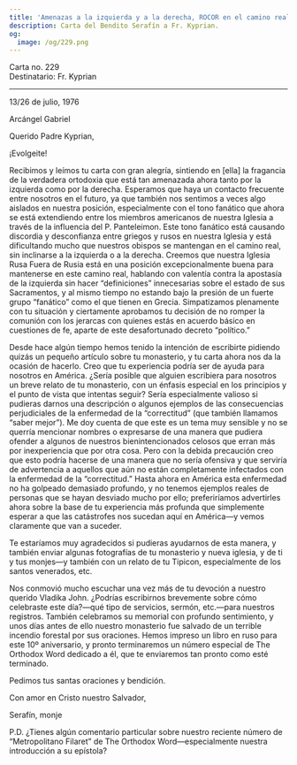 ```yaml
---
title: 'Amenazas a la izquierda y a la derecha, ROCOR en el camino real, Vladika John'
description: Carta del Bendito Serafín a Fr. Kyprian.
og:
  image: /og/229.png
---
```


<div style={{textAlign:'right', fontFamily:'monospace'}}>Carta no. 229</div>
<div style={{textAlign:'left', fontFamily:'monospace'}}>Destinatario: Fr. Kyprian</div>

---

13/26 de julio, 1976

Arcángel Gabriel

Querido Padre Kyprian,

¡Evolgeite!

Recibimos y leímos tu carta con gran alegría, sintiendo en [ella] la fragancia de la verdadera ortodoxia que está tan amenazada ahora tanto por la izquierda como por la derecha. Esperamos que haya un contacto frecuente entre nosotros en el futuro, ya que también nos sentimos a veces algo aislados en nuestra posición, especialmente con el tono fanático que ahora se está extendiendo entre los miembros americanos de nuestra Iglesia a través de la influencia del P. Panteleimon. Este tono fanático está causando discordia y desconfianza entre griegos y rusos en nuestra Iglesia y está dificultando mucho que nuestros obispos se mantengan en el camino real, sin inclinarse a la izquierda o a la derecha. Creemos que nuestra Iglesia Rusa Fuera de Rusia está en una posición excepcionalmente buena para mantenerse en este camino real, hablando con valentía contra la apostasía de la izquierda sin hacer “definiciones” innecesarias sobre el estado de sus Sacramentos, y al mismo tiempo no estando bajo la presión de un fuerte grupo “fanático” como el que tienen en Grecia. Simpatizamos plenamente con tu situación y ciertamente aprobamos tu decisión de no romper la comunión con los jerarcas con quienes estás en acuerdo básico en cuestiones de fe, aparte de este desafortunado decreto “político.”

Desde hace algún tiempo hemos tenido la intención de escribirte pidiendo quizás un pequeño artículo sobre tu monasterio, y tu carta ahora nos da la ocasión de hacerlo. Creo que tu experiencia podría ser de ayuda para nosotros en América. ¿Sería posible que alguien escribiera para nosotros un breve relato de tu monasterio, con un énfasis especial en los principios y el punto de vista que intentas seguir? Sería especialmente valioso si pudieras darnos una descripción o algunos ejemplos de las consecuencias perjudiciales de la enfermedad de la “correctitud” (que también llamamos “saber mejor”). Me doy cuenta de que este es un tema muy sensible y no se querría mencionar nombres o expresarse de una manera que pudiera ofender a algunos de nuestros bienintencionados celosos que erran más por inexperiencia que por otra cosa. Pero con la debida precaución creo que esto podría hacerse de una manera que no sería ofensiva y que serviría de advertencia a aquellos que aún no están completamente infectados con la enfermedad de la “correctitud.” Hasta ahora en América esta enfermedad no ha golpeado demasiado profundo, y no tenemos ejemplos reales de personas que se hayan desviado mucho por ello; preferiríamos advertirles ahora sobre la base de tu experiencia más profunda que simplemente esperar a que las catástrofes nos sucedan aquí en América—y vemos claramente que van a suceder.

Te estaríamos muy agradecidos si pudieras ayudarnos de esta manera, y también enviar algunas fotografías de tu monasterio y nueva iglesia, y de ti y tus monjes—y también con un relato de tu Tipicon, especialmente de los santos venerados, etc.

Nos conmovió mucho escuchar una vez más de tu devoción a nuestro querido Vladika John. ¿Podrías escribirnos brevemente sobre cómo celebraste este día?—qué tipo de servicios, sermón, etc.—para nuestros registros. También celebramos su memorial con profundo sentimiento, y unos días antes de ello nuestro monasterio fue salvado de un terrible incendio forestal por sus oraciones. Hemos impreso un libro en ruso para este 10º aniversario, y pronto terminaremos un número especial de The Orthodox Word dedicado a él, que te enviaremos tan pronto como esté terminado.

Pedimos tus santas oraciones y bendición.

Con amor en Cristo nuestro Salvador,

Serafín, monje

P.D. ¿Tienes algún comentario particular sobre nuestro reciente número de “Metropolitano Filaret” de The Orthodox Word—especialmente nuestra introducción a su epístola?

